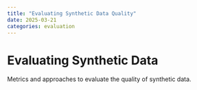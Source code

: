 ```yaml
---
title: "Evaluating Synthetic Data Quality"
date: 2025-03-21
categories: evaluation
---
```


# Evaluating Synthetic Data

Metrics and approaches to evaluate the quality of synthetic data.
